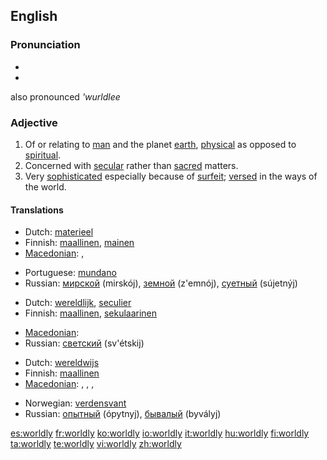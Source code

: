 ==English==

===Pronunciation===
* {{IPA|/ˈwɜː(r)ldli/}}
* {{audio|En-us-worldly.ogg|Audio (US)}}
also pronounced '''wurldlee''

===Adjective===
{{en-adj|worldl|ier}}

# Of or relating to [[man]] and the planet [[earth]], [[physical]] as opposed to [[spiritual]].
# Concerned with [[secular]] rather than [[sacred]] matters.
# Very [[sophisticated]] especially because of [[surfeit]]; [[versed]] in the ways of the world.

====Translations====
{{trans-top|opposed to spiritual}}
* Dutch: [[materieel]]
* Finnish: [[maallinen]], [[mainen]]
* [[Macedonian]]: {{t|mk|световен|m|tr=svétoven|sc=Cyrl}},  {{t|mk|овоземски|m|tr=ovozémski|sc=Cyrl}}
{{trans-mid}}
* Portuguese: [[mundano]]
* Russian: [[мирской]] (mirskój), [[земной]] (z'emnój), [[суетный]] (sújetnýj)
{{trans-bottom}}

{{trans-top|concerned with secular matters}}
* Dutch: [[wereldlijk]], [[seculier]]
* Finnish: [[maallinen]], [[sekulaarinen]]
{{trans-mid}}
* [[Macedonian]]: {{t|mk|световен|m|tr=svétoven|sc=Cyrl}}
* Russian: [[светский]] (sv'étskij)
{{trans-bottom}}

{{trans-top|versed in the ways of the world}}
* Dutch: [[wereldwijs]]
* Finnish: [[maallinen]]
* [[Macedonian]]: {{t|mk|светски|m|tr=svétski|sc=Cyrl}},  {{t|mk|искусен|m|tr=ískusen|sc=Cyrl}},  {{t|mk|ербап|tr=érbap|sc=Cyrl}},  {{t|mk|способен|m|tr=spósoben|sc=Cyrl}}
{{trans-mid}}
* Norwegian: [[verdensvant]]
* Russian: [[опытный]] (ópytnyj), [[бывалый]] (byvályj)
{{trans-bottom}}

[[es:worldly]]
[[fr:worldly]]
[[ko:worldly]]
[[io:worldly]]
[[it:worldly]]
[[hu:worldly]]
[[fi:worldly]]
[[ta:worldly]]
[[te:worldly]]
[[vi:worldly]]
[[zh:worldly]]